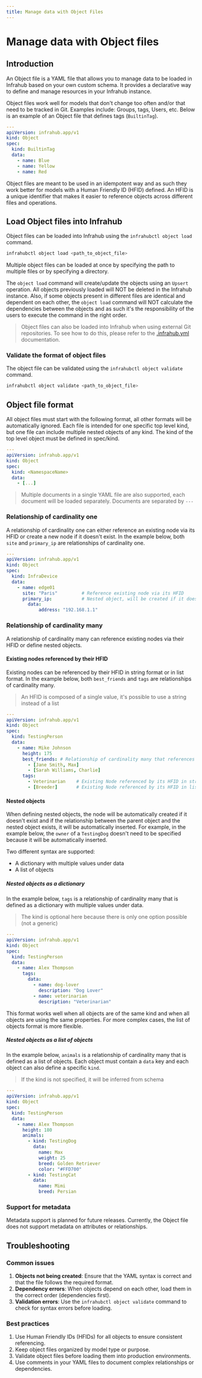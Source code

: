 ```yaml
---
title: Manage data with Object Files
---
```


# Manage data with Object files

## Introduction

An Object file is a YAML file that allows you to manage data to be loaded in Infrahub based on your own custom schema. It provides a declarative way to define and manage resources in your Infrahub instance.

Object files work well for models that don't change too often and/or that need to be tracked in Git. Examples include: Groups, tags, Users, etc.
Below is an example of an Object file that defines tags (`BuiltinTag`).

```yaml
---
apiVersion: infrahub.app/v1
kind: Object
spec:
  kind: BuiltinTag
  data:
    - name: Blue
    - name: Yellow
    - name: Red
```

Object files are meant to be used in an idempotent way and as such they work better for models with a Human Friendly ID (HFID) defined. An HFID is a unique identifier that makes it easier to reference objects across different files and operations.

## Load Object files into Infrahub

Object files can be loaded into Infrahub using the `infrahubctl object load` command.

```bash
infrahubctl object load <path_to_object_file>
```

Multiple object files can be loaded at once by specifying the path to multiple files or by specifying a directory.

The `object load` command will create/update the objects using an `Upsert` operation. All objects previously loaded will NOT be deleted in the Infrahub instance.
Also, if some objects present in different files are identical and dependent on each other, the `object load` command will NOT calculate the dependencies between the objects and as such it's the responsibility of the users to execute the command in the right order.

> Object files can also be loaded into Infrahub when using external Git repositories. To see how to do this, please refer to the [.infrahub.yml](https://docs.infrahub.app/topics/infrahub-yml) documentation.

### Validate the format of object files

The object file can be validated using the `infrahubctl object validate` command.

```bash
infrahubctl object validate <path_to_object_file>
```

## Object file format

All object files must start with the following format, all other formats will be automatically ignored.
Each file is intended for one specific top level kind, but one file can include multiple nested objects of any kind.
The kind of the top level object must be defined in spec/kind.

```yaml
---
apiVersion: infrahub.app/v1
kind: Object
spec:
  kind: <NamespaceName>
  data:
    - [...]
```

> Multiple documents in a single YAML file are also supported, each document will be loaded separately. Documents are separated by `---`

### Relationship of cardinality one

A relationship of cardinality one can either reference an existing node via its HFID or create a new node if it doesn't exist.
In the example below, both `site` and `primary_ip` are relationships of cardinality one.

```yaml
---
apiVersion: infrahub.app/v1
kind: Object
spec:
  kind: InfraDevice
  data:
    - name: edge01
      site: "Paris"         # Reference existing node via its HFID
      primary_ip:           # Nested object, will be created if it doesn't exist
        data:
            address: "192.168.1.1"
```

### Relationship of cardinality many

A relationship of cardinality many can reference existing nodes via their HFID or define nested objects.

#### Existing nodes referenced by their HFID

Existing nodes can be referenced by their HFID in string format or in list format.
In the example below, both `best_friends` and `tags` are relationships of cardinality many.

> An HFID is composed of a single value, it's possible to use a string instead of a list

```yaml
---
apiVersion: infrahub.app/v1
kind: Object
spec:
  kind: TestingPerson
  data:
    - name: Mike Johnson
      height: 175
      best_friends: # Relationship of cardinality many that references existing nodes based on their HFID
        - [Jane Smith, Max]
        - [Sarah Williams, Charlie]
      tags:
        - Veterinarian    # Existing Node referenced by its HFID in string format
        - [Breeder]       # Existing Node referenced by its HFID in list format
```

#### Nested objects

When defining nested objects, the node will be automatically created if it doesn't exist and if the relationship between the parent object and the nested object exists, it will be automatically inserted.
For example, in the example below, the `owner` of a `TestingDog` doesn't need to be specified because it will be automatically inserted.

Two different syntax are supported:

- A dictionary with multiple values under data
- A list of objects

##### Nested objects as a dictionary

In the example below, `tags` is a relationship of cardinality many that is defined as a dictionary with multiple values under data.

> The kind is optional here because there is only one option possible (not a generic)

```yaml
---
apiVersion: infrahub.app/v1
kind: Object
spec:
  kind: TestingPerson
  data:
    - name: Alex Thompson
      tags:
        data:
          - name: dog-lover
            description: "Dog Lover"
          - name: veterinarian
            description: "Veterinarian"
```

This format works well when all objects are of the same kind and when all objects are using the same properties.
For more complex cases, the list of objects format is more flexible.

##### Nested objects as a list of objects

In the example below, `animals` is a relationship of cardinality many that is defined as a list of objects.
Each object must contain a `data` key and each object can also define a specific `kind`.

> If the kind is not specified, it will be inferred from schema

```yaml
---
apiVersion: infrahub.app/v1
kind: Object
spec:
  kind: TestingPerson
  data:
    - name: Alex Thompson
      height: 180
      animals:
        - kind: TestingDog
          data:
            name: Max
            weight: 25
            breed: Golden Retriever
            color: "#FFD700"
        - kind: TestingCat
          data:
            name: Mimi
            breed: Persian
```

### Support for metadata

Metadata support is planned for future releases. Currently, the Object file does not support metadata on attributes or relationships.

## Troubleshooting

### Common issues

1. **Objects not being created**: Ensure that the YAML syntax is correct and that the file follows the required format.
2. **Dependency errors**: When objects depend on each other, load them in the correct order (dependencies first).
3. **Validation errors**: Use the `infrahubctl object validate` command to check for syntax errors before loading.

### Best practices

1. Use Human Friendly IDs (HFIDs) for all objects to ensure consistent referencing.
2. Keep object files organized by model type or purpose.
3. Validate object files before loading them into production environments.
4. Use comments in your YAML files to document complex relationships or dependencies.
